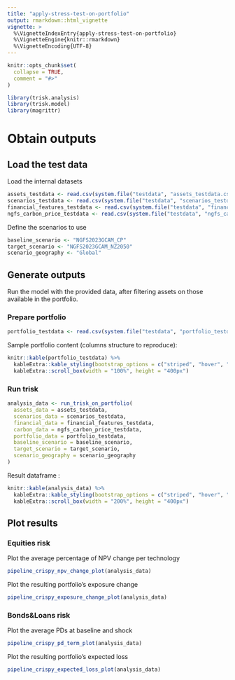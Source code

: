 ```yaml
---
title: "apply-stress-test-on-portfolio"
output: rmarkdown::html_vignette
vignette: >
  %\VignetteIndexEntry{apply-stress-test-on-portfolio}
  %\VignetteEngine{knitr::rmarkdown}
  %\VignetteEncoding{UTF-8}
---
```


```r
knitr::opts_chunk$set(
  collapse = TRUE,
  comment = "#>"
)
```

```r
library(trisk.analysis)
library(trisk.model)
library(magrittr)
```

# Obtain outputs 

## Load the test data

Load the internal datasets

```r
assets_testdata <- read.csv(system.file("testdata", "assets_testdata.csv", package = "trisk.model", mustWork = TRUE))
scenarios_testdata <- read.csv(system.file("testdata", "scenarios_testdata.csv", package = "trisk.model", mustWork = TRUE))
financial_features_testdata <- read.csv(system.file("testdata", "financial_features_testdata.csv", package = "trisk.model", mustWork = TRUE))
ngfs_carbon_price_testdata <- read.csv(system.file("testdata", "ngfs_carbon_price_testdata.csv", package = "trisk.model", mustWork = TRUE))
```

Define the scenarios to use

```r
baseline_scenario <- "NGFS2023GCAM_CP"
target_scenario <- "NGFS2023GCAM_NZ2050"
scenario_geography <- "Global"
```

## Generate outputs
Run the model with the provided data, after filtering assets on those available in the portfolio.

### Prepare portfolio
```r
portfolio_testdata <- read.csv(system.file("testdata", "portfolio_testdata.csv", package = "trisk.analysis"))
```

Sample portfolio content (columns structure to reproduce):

```r
knitr::kable(portfolio_testdata) %>%
  kableExtra::kable_styling(bootstrap_options = c("striped", "hover", "condensed")) %>%
  kableExtra::scroll_box(width = "100%", height = "400px")
```

### Run trisk 


```r
analysis_data <- run_trisk_on_portfolio(
  assets_data = assets_testdata,
  scenarios_data = scenarios_testdata,
  financial_data = financial_features_testdata,
  carbon_data = ngfs_carbon_price_testdata,
  portfolio_data = portfolio_testdata,
  baseline_scenario = baseline_scenario,
  target_scenario = target_scenario,
  scenario_geography = scenario_geography
)
```

Result dataframe : 

```r
knitr::kable(analysis_data) %>%
  kableExtra::kable_styling(bootstrap_options = c("striped", "hover", "condensed")) %>%
  kableExtra::scroll_box(width = "200%", height = "400px")
```

## Plot results

### Equities risk

Plot the average percentage of NPV change per technology

```r
pipeline_crispy_npv_change_plot(analysis_data)
```

Plot the resulting portfolio's exposure change 

```r
pipeline_crispy_exposure_change_plot(analysis_data)
```
### Bonds&Loans risk

Plot the average PDs at baseline and shock

```r
pipeline_crispy_pd_term_plot(analysis_data)
```

Plot the resulting portfolio's expected loss

```r
pipeline_crispy_expected_loss_plot(analysis_data)
```
